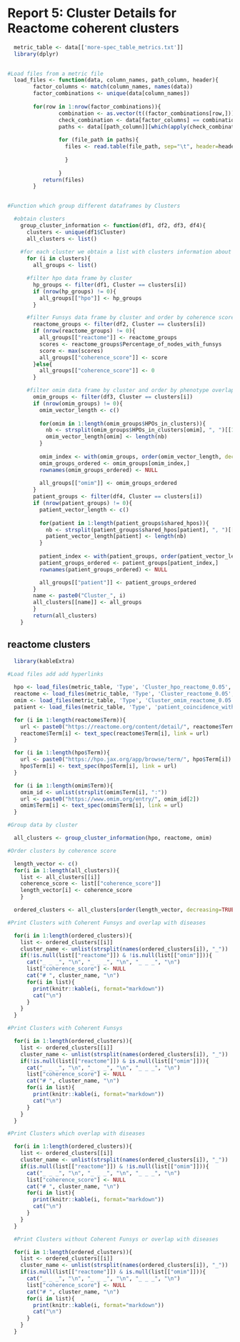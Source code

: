 # Report 5: Cluster Details for Reactome coherent clusters
  
```r
  metric_table <- data[['more-spec_table_metrics.txt']]
  library(dplyr)
  

#Load files from a metric file
  load_files <- function(data, column_names, path_column, header){
        factor_columns <- match(column_names, names(data))
        factor_combinations <- unique(data[column_names])
        
        for(row in 1:nrow(factor_combinations)){
                combination <- as.vector(t((factor_combinations[row,]))) #extract row AND convert to vector
                check_combination <- data[factor_columns] == combination[col(data[factor_columns])]
                paths <- data[[path_column]][which(apply(check_combination, 1, sum) == length(combination))]
                
                for (file_path in paths){
                  files <- read.table(file_path, sep="\t", header=header, quote="", stringsAsFactors = FALSE)
                    
                  }
                
                }
           return(files)     
        }
 

#Function which group different dataframes by Clusters

  #obtain clusters
    group_cluster_information <- function(df1, df2, df3, df4){
      clusters <- unique(df1$Cluster)
      all_clusters <- list()
    
    #for each cluster we obtain a list with clusters information about hpo, funsys and diseases and store it in another list
      for (i in clusters){
        all_groups <- list()

      #filter hpo data frame by cluster
        hp_groups <- filter(df1, Cluster == clusters[i])
        if (nrow(hp_groups) != 0){
          all_groups[["hpo"]] <- hp_groups
        }

      #filter Funsys data frame by cluster and order by coherence score
        reactome_groups <- filter(df2, Cluster == clusters[i])
        if (nrow(reactome_groups) != 0){
          all_groups[["reactome"]] <- reactome_groups
          scores <- reactome_groups$Percentage_of_nodes_with_funsys
          score <- max(scores)
          all_groups[["coherence_score"]] <- score
        }else{
          all_groups[["coherence_score"]] <- 0
        }

      #filter omim data frame by cluster and order by phenotype overlap with diseases
        omim_groups <- filter(df3, Cluster == clusters[i])
        if (nrow(omim_groups) != 0){
          omim_vector_length <- c()
          
          for(omim in 1:length(omim_groups$HPOs_in_clusters)){
            nb <- strsplit(omim_groups$HPOs_in_clusters[omim], ", ")[[1]]
            omim_vector_length[omim] <- length(nb)
          }
          
          omim_index <- with(omim_groups, order(omim_vector_length, decreasing = TRUE))
          omim_groups_ordered <- omim_groups[omim_index,]
          rownames(omim_groups_ordered) <- NULL
          
          all_groups[["omim"]] <- omim_groups_ordered
        }
        patient_groups <- filter(df4, Cluster == clusters[i])
        if (nrow(patient_groups) != 0){
          patient_vector_length <- c()
          
          for(patient in 1:length(patient_groups$shared_hpos)){
            nb <- strsplit(patient_groups$shared_hpos[patient], ", ")[[1]]
            patient_vector_length[patient] <- length(nb)
          }
          
          patient_index <- with(patient_groups, order(patient_vector_length, decreasing = TRUE))
          patient_groups_ordered <- patient_groups[patient_index,]
          rownames(patient_groups_ordered) <- NULL

          all_groups[["patient"]] <- patient_groups_ordered
        }
        name <- paste0("Cluster_", i)
        all_clusters[[name]] <- all_groups 
        }
        return(all_clusters)  
    }

```


## reactome clusters

```r

  library(kableExtra)

#Load files add add hyperlinks
  
  hpo <- load_files(metric_table, 'Type', 'Cluster_hpo_reactome_0.05', TRUE)
  reactome <- load_files(metric_table, 'Type', 'Cluster_reactome_0.05', TRUE)
  omim <- load_files(metric_table, 'Type', 'Cluster_omim_reactome_0.05', TRUE)
  patient <- load_files(metric_table, 'Type', 'patient_coincidence_with_clusters_and_gene_systems_reactome_0.05', TRUE)

  for (i in 1:length(reactome$Term)){
    url <- paste0("https://reactome.org/content/detail/", reactome$Term[i])
    reactome$Term[i] <- text_spec(reactome$Term[i], link = url)
  }

  for (i in 1:length(hpo$Term)){
    url <- paste0("https://hpo.jax.org/app/browse/term/", hpo$Term[i])
    hpo$Term[i] <- text_spec(hpo$Term[i], link = url)
  }

  for (i in 1:length(omim$Term)){
    omim_id <- unlist(strsplit(omim$Term[i], ":"))
    url <- paste0("https://www.omim.org/entry/", omim_id[2])
    omim$Term[i] <- text_spec(omim$Term[i], link = url)
  }

#Group data by cluster

  all_clusters <- group_cluster_information(hpo, reactome, omim)

#Order clusters by coherence score

  length_vector <- c()
  for(i in 1:length(all_clusters)){
    list <- all_clusters[[i]]
    coherence_score <- list[["coherence_score"]]
    length_vector[i] <- coherence_score
    }

  ordered_clusters <- all_clusters[order(length_vector, decreasing=TRUE)]  

#Print Clusters with Coherent Funsys and overlap with diseases

  for(i in 1:length(ordered_clusters)){
    list <- ordered_clusters[[i]]
    cluster_name <- unlist(strsplit(names(ordered_clusters[i]), "_"))
    if(!is.null(list[["reactome"]]) & !is.null(list[["omim"]])){
      cat("_ _ _", "\n", "_ _ _", "\n", "_ _ _", "\n")
      list["coherence_score"] <- NULL
      cat("# ", cluster_name, "\n")
      for(i in list){
        print(knitr::kable(i, format="markdown"))
        cat("\n")
      }
    }
  }

#Print Clusters with Coherent Funsys 

  for(i in 1:length(ordered_clusters)){
    list <- ordered_clusters[[i]]
    cluster_name <- unlist(strsplit(names(ordered_clusters[i]), "_"))
    if(!is.null(list[["reactome"]]) & is.null(list[["omim"]])){
      cat("_ _ _", "\n", "_ _ _", "\n", "_ _ _", "\n")
      list["coherence_score"] <- NULL
      cat("# ", cluster_name, "\n")
      for(i in list){
        print(knitr::kable(i, format="markdown"))
        cat("\n")
      }
    }
  }

#Print Clusters which overlap with diseases

  for(i in 1:length(ordered_clusters)){
    list <- ordered_clusters[[i]]
    cluster_name <- unlist(strsplit(names(ordered_clusters[i]), "_"))
    if(is.null(list[["reactome"]]) & !is.null(list[["omim"]])){
      cat("_ _ _", "\n", "_ _ _", "\n", "_ _ _", "\n")
      list["coherence_score"] <- NULL
      cat("# ", cluster_name, "\n")
      for(i in list){
        print(knitr::kable(i, format="markdown"))
        cat("\n")
      }
    }
  }

  #Print Clusters without Coherent Funsys or overlap with diseases

  for(i in 1:length(ordered_clusters)){
    list <- ordered_clusters[[i]]
    cluster_name <- unlist(strsplit(names(ordered_clusters[i]), "_"))
    if(is.null(list[["reactome"]]) & is.null(list[["omim"]])){
      cat("_ _ _", "\n", "_ _ _", "\n", "_ _ _", "\n")
      list["coherence_score"] <- NULL
      cat("# ", cluster_name, "\n")
      for(i in list){
        print(knitr::kable(i, format="markdown"))
        cat("\n")
      }
    }
  }

```